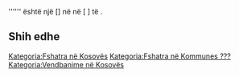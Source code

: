 {{Fshat në 
 | Emri                = Krivenik
 | Emri (Rasa dhanore) = Krivenik
 | Figura              = 
 | Shteti              = Kosovës
 | Komuna              = ???
 | Kodi postar         = 
 | Sipërfaqja          = 
 | Popullsia           = 
 | Regj. i popullsisë  = 
 | Dend. e popullsisë  = 
 | Faqja zyrtare       = 
 <!--- Koordinatat ----> 
 | Gjerësia            = 
 | Gjatësia            = 
 | Lartësia            = 
}}
'''''' është një [] në [[  ]] në [  ] të [[  ]].

<!-- == Gjeografia == -->
<!-- == Historia == -->
<!-- == Demografia == -->
== Shih edhe ==
{{Komuna ???}}
{{Kosovo-Administrata-Cung}}

[[Kategoria:Fshatra në Kosovës]]
[[Kategoria:Fshatra në Kommunes ???]]
[[Kategoria:Vendbanime në Kosovës]]